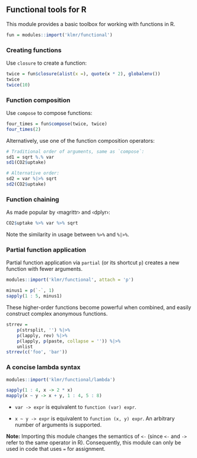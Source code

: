 ## Functional tools for R

This module provides a basic toolbox for working with functions in R.

```r
fun = modules::import('klmr/functional')
```

### Creating functions

Use `closure` to create a function:

```r
twice = fun$closure(alist(x =), quote(x * 2), globalenv())
twice
twice(10)
```

### Function composition

Use `compose` to compose functions:

```r
four_times = fun$compose(twice, twice)
four_times(2)
```

Alternatively, use one of the function composition operators:

```r
# Traditional order of arguments, same as `compose`:
sd1 = sqrt %.% var
sd1(CO2$uptake)

# Alternative order:
sd2 = var %|>% sqrt
sd2(CO2$uptake)
```

### Function chaining

As made popular by ‹magrittr› and ‹dplyr›:

```r
CO2$uptake %>% var %>% sqrt
```

Note the similarity in usage between `%>%` and `%|>%`.

### Partial function application

Partial function application via `partial` (or its shortcut `p`) creates a new
function with fewer arguments.

```r
modules::import('klmr/functional', attach = 'p')
```

```r
minus1 = p(`-`, 1)
sapply(1 : 5, minus1)
```

These higher-order functions become powerful when combined, and easily construct
complex anonymous functions.

```r
strrev =
    p(strsplit, '') %|>%
    p(lapply, rev) %|>%
    p(lapply, p(paste, collapse = '')) %|>%
    unlist
strrev(c('foo', 'bar'))
```

### A concise lambda syntax

```r
modules::import('klmr/functional/lambda')

sapply(1 : 4, x -> 2 * x)
mapply(x ~ y -> x + y, 1 : 4, 5 : 8)
```

* `var -> expr` is equivalent to `function (var) expr`.

* `x ~ y -> expr` is equivalent to `function (x, y) expr`. An arbitrary number
  of arguments is supported.

**Note:** Importing this module changes the semantics of `<-` (since `<-` and
`->` refer to the same operator in R). Consequently, this module can only be
used in code that uses `=` for assignment.
